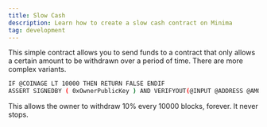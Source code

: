 ```yaml
---
title: Slow Cash
description: Learn how to create a slow cash contract on Minima
tag: development
---
```


This simple contract allows you to send funds to a contract that only allows a certain amount to be withdrawn over a period of time. There are more complex variants.

```bash
IF @COINAGE LT 10000 THEN RETURN FALSE ENDIF
ASSERT SIGNEDBY ( 0xOwnerPublicKey ) AND VERIFYOUT(@INPUT @ADDRESS @AMOUNT*0.9 @TOKENID TRUE)
```

This allows the owner to withdraw 10% every 10000 blocks, forever. It never stops.
